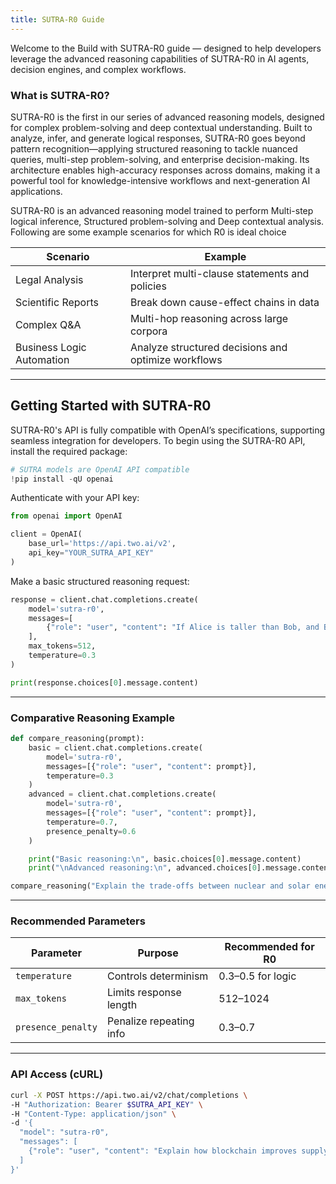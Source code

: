 ```yaml
---
title: SUTRA-R0 Guide
---
```


Welcome to the Build with SUTRA-R0 guide — designed to help developers leverage the advanced reasoning capabilities of SUTRA-R0 in AI agents, decision engines, and complex workflows.

### What is SUTRA-R0?

SUTRA-R0 is the first in our series of advanced reasoning models, designed for complex problem-solving and deep contextual understanding. Built to analyze, infer, and generate logical responses, SUTRA-R0 goes beyond pattern recognition—applying structured reasoning to tackle nuanced queries, multi-step problem-solving, and enterprise decision-making. Its architecture enables high-accuracy responses across domains, making it a powerful tool for knowledge-intensive workflows and next-generation AI applications.

SUTRA-R0 is an advanced reasoning model trained to perform Multi-step logical inference, Structured problem-solving and Deep contextual analysis. Following are some example scenarios for which R0 is ideal choice


| Scenario                  | Example                                             |
| ------------------------- | --------------------------------------------------- |
| Legal Analysis            | Interpret multi-clause statements and policies      |
| Scientific Reports        | Break down cause-effect chains in data              |
| Complex Q&A               | Multi-hop reasoning across large corpora            |
| Business Logic Automation | Analyze structured decisions and optimize workflows |


---

## Getting Started with SUTRA-R0

SUTRA-R0's API is fully compatible with OpenAI’s specifications, supporting seamless integration for developers. To begin using the SUTRA-R0 API, install the required package:

```python
# SUTRA models are OpenAI API compatible
!pip install -qU openai
```

Authenticate with your API key:

```python
from openai import OpenAI

client = OpenAI(
    base_url='https://api.two.ai/v2',
    api_key="YOUR_SUTRA_API_KEY"
)
```

Make a basic structured reasoning request:

```python
response = client.chat.completions.create(
    model='sutra-r0',
    messages=[
        {"role": "user", "content": "If Alice is taller than Bob, and Bob is taller than Carol, who is the tallest?"}
    ],
    max_tokens=512,
    temperature=0.3
)

print(response.choices[0].message.content)
```

---

###  Comparative Reasoning Example

```python
def compare_reasoning(prompt):
    basic = client.chat.completions.create(
        model='sutra-r0',
        messages=[{"role": "user", "content": prompt}],
        temperature=0.3
    )
    advanced = client.chat.completions.create(
        model='sutra-r0',
        messages=[{"role": "user", "content": prompt}],
        temperature=0.7,
        presence_penalty=0.6
    )

    print("Basic reasoning:\n", basic.choices[0].message.content)
    print("\nAdvanced reasoning:\n", advanced.choices[0].message.content)

compare_reasoning("Explain the trade-offs between nuclear and solar energy for long-term policy decisions.")
```

---

### Recommended Parameters

| Parameter          | Purpose                 | Recommended for R0 |
| ------------------ | ----------------------- | ------------------ |
| `temperature`      | Controls determinism    | 0.3–0.5 for logic  |
| `max_tokens`       | Limits response length  | 512–1024           |
| `presence_penalty` | Penalize repeating info | 0.3–0.7            |

---

###  API Access (cURL)

```bash
curl -X POST https://api.two.ai/v2/chat/completions \
-H "Authorization: Bearer $SUTRA_API_KEY" \
-H "Content-Type: application/json" \
-d '{
  "model": "sutra-r0",
  "messages": [
    {"role": "user", "content": "Explain how blockchain improves supply chain transparency."}
  ]
}'
```
